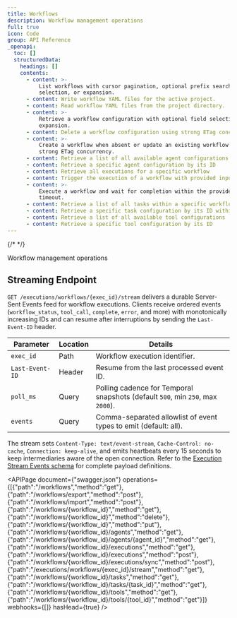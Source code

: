```yaml
---
title: Workflows
description: Workflow management operations
full: true
icon: Code
group: API Reference
_openapi:
  toc: []
  structuredData:
    headings: []
    contents:
      - content: >-
          List workflows with cursor pagination, optional prefix search, field
          selection, or expansion.
      - content: Write workflow YAML files for the active project.
      - content: Read workflow YAML files from the project directory.
      - content: >-
          Retrieve a workflow configuration with optional field selection and
          expansion.
      - content: Delete a workflow configuration using strong ETag concurrency.
      - content: >-
          Create a workflow when absent or update an existing workflow using
          strong ETag concurrency.
      - content: Retrieve a list of all available agent configurations
      - content: Retrieve a specific agent configuration by its ID
      - content: Retrieve all executions for a specific workflow
      - content: Trigger the execution of a workflow with provided input data
      - content: >-
          Execute a workflow and wait for completion within the provided
          timeout.
      - content: Retrieve a list of all tasks within a specific workflow
      - content: Retrieve a specific task configuration by its ID within a workflow
      - content: Retrieve a list of all available tool configurations
      - content: Retrieve a specific tool configuration by its ID
---
```


{/* <!-- This file was auto-generated from OpenAPI\/Swagger. Do not edit manually. --> */}

Workflow management operations

## Streaming Endpoint

`GET /executions/workflows/{exec_id}/stream` delivers a durable Server-Sent Events feed for workflow executions. Clients receive ordered events (`workflow_status`, `tool_call`, `complete`, `error`, and more) with monotonically increasing IDs and can resume after interruptions by sending the `Last-Event-ID` header.

| Parameter | Location | Details |
| --- | --- | --- |
| `exec_id` | Path | Workflow execution identifier. |
| `Last-Event-ID` | Header | Resume from the last processed event ID. |
| `poll_ms` | Query | Polling cadence for Temporal snapshots (default `500`, min `250`, max `2000`). |
| `events` | Query | Comma-separated allowlist of event types to emit (default: all). |

The stream sets `Content-Type: text/event-stream`, `Cache-Control: no-cache`, `Connection: keep-alive`, and emits heartbeats every 15 seconds to keep intermediaries aware of the open connection. Refer to the [Execution Stream Events schema](/docs/schema/execution-stream-events) for complete payload definitions.

<APIPage document={"swagger.json"} operations={[{"path":"/workflows","method":"get"},{"path":"/workflows/export","method":"post"},{"path":"/workflows/import","method":"post"},{"path":"/workflows/{workflow_id}","method":"get"},{"path":"/workflows/{workflow_id}","method":"delete"},{"path":"/workflows/{workflow_id}","method":"put"},{"path":"/workflows/{workflow_id}/agents","method":"get"},{"path":"/workflows/{workflow_id}/agents/{agent_id}","method":"get"},{"path":"/workflows/{workflow_id}/executions","method":"get"},{"path":"/workflows/{workflow_id}/executions","method":"post"},{"path":"/workflows/{workflow_id}/executions/sync","method":"post"},{"path":"/executions/workflows/{exec_id}/stream","method":"get"},{"path":"/workflows/{workflow_id}/tasks","method":"get"},{"path":"/workflows/{workflow_id}/tasks/{task_id}","method":"get"},{"path":"/workflows/{workflow_id}/tools","method":"get"},{"path":"/workflows/{workflow_id}/tools/{tool_id}","method":"get"}]} webhooks={[]} hasHead={true} />
